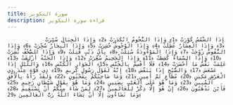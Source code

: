 ```yaml
---
title: سورة التكوير
description: قراءة سورة التكوير
---
```


                إِذَا الشَّمْسُ كُوِّرَتْ ﴿1﴾ وَإِذَا النُّجُومُ انْكَدَرَتْ ﴿2﴾ وَإِذَا الْجِبَالُ سُيِّرَتْ ﴿3﴾ وَإِذَا الْعِشَارُ عُطِّلَتْ ﴿4﴾ وَإِذَا الْوُحُوشُ حُشِرَتْ ﴿5﴾ وَإِذَا الْبِحَارُ سُجِّرَتْ ﴿6﴾ وَإِذَا النُّفُوسُ زُوِّجَتْ ﴿7﴾ وَإِذَا الْمَوْءُودَةُ سُئِلَتْ ﴿8﴾ بِأَيِّ ذَنْبٍ قُتِلَتْ ﴿9﴾ وَإِذَا الصُّحُفُ نُشِرَتْ ﴿10﴾ وَإِذَا السَّمَاءُ كُشِطَتْ ﴿11﴾ وَإِذَا الْجَحِيمُ سُعِّرَتْ ﴿12﴾ وَإِذَا الْجَنَّةُ أُزْلِفَتْ ﴿13﴾ عَلِمَتْ نَفْسٌ مَا أَحْضَرَتْ ﴿14﴾ فَلَا أُقْسِمُ بِالْخُنَّسِ ﴿15﴾ الْجَوَارِ الْكُنَّسِ ﴿16﴾ وَاللَّيْلِ إِذَا عَسْعَسَ ﴿17﴾ وَالصُّبْحِ إِذَا تَنَفَّسَ ﴿18﴾ إِنَّهُ لَقَوْلُ رَسُولٍ كَرِيمٍ ﴿19﴾ ذِي قُوَّةٍ عِنْدَ ذِي الْعَرْشِ مَكِينٍ ﴿20﴾ مُطَاعٍ ثَمَّ أَمِينٍ ﴿21﴾ وَمَا صَاحِبُكُمْ بِمَجْنُونٍ ﴿22﴾ وَلَقَدْ رَآهُ بِالْأُفُقِ الْمُبِينِ ﴿23﴾ وَمَا هُوَ عَلَى الْغَيْبِ بِضَنِينٍ ﴿24﴾ وَمَا هُوَ بِقَوْلِ شَيْطَانٍ رَجِيمٍ ﴿25﴾ فَأَيْنَ تَذْهَبُونَ ﴿26﴾ إِنْ هُوَ إِلَّا ذِكْرٌ لِلْعَالَمِينَ ﴿27﴾ لِمَنْ شَاءَ مِنْكُمْ أَنْ يَسْتَقِيمَ ﴿28﴾ وَمَا تَشَاءُونَ إِلَّا أَنْ يَشَاءَ اللَّهُ رَبُّ الْعَالَمِينَ ﴿29﴾
